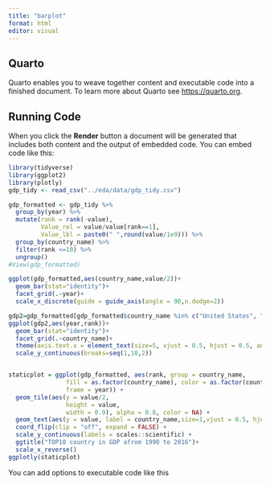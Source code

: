 ```yaml
---
title: "barplot"
format: html
editor: visual
---
```


## Quarto

Quarto enables you to weave together content and executable code into a finished document. To learn more about Quarto see <https://quarto.org>.

## Running Code

When you click the **Render** button a document will be generated that includes both content and the output of embedded code. You can embed code like this:

```r
library(tidyverse)
library(ggplot2)
library(plotly)
gdp_tidy <- read_csv("../eda/data/gdp_tidy.csv")

gdp_formatted <- gdp_tidy %>%
  group_by(year) %>%
  mutate(rank = rank(-value),
         Value_rel = value/value[rank==1],
         Value_lbl = paste0(" ",round(value/1e9))) %>%
  group_by(country_name) %>% 
  filter(rank <=10) %>%
  ungroup()
#View(gdp_formatted)

ggplot(gdp_formatted,aes(country_name,value/2))+
  geom_bar(stat="identity")+
  facet_grid(.~year)+
  scale_x_discrete(guide = guide_axis(angle = 90,n.dodge=2))

gdp2=gdp_formatted[gdp_formatted$country_name %in% c("United States", "China", "Japan", "Germany", "France", "United Kingdom", "Italy","India"), ]
ggplot(gdp2,aes(year,rank))+
  geom_bar(stat="identity")+
  facet_grid(.~country_name)+
  theme(axis.text.x = element_text(size=5, vjust = 0.5, hjust = 0.5, angle = 45))+
  scale_y_continuous(breaks=seq(1,10,2))


staticplot = ggplot(gdp_formatted, aes(rank, group = country_name,
                fill = as.factor(country_name), color = as.factor(country_name),
                frame = year)) +
  geom_tile(aes(y = value/2,
                height = value,
                width = 0.9), alpha = 0.8, color = NA) +
  geom_text(aes(y = value, label = country_name,size=1,vjust = 0.5, hjust =0.5))+
  coord_flip(clip = "off", expand = FALSE) +
  scale_y_continuous(labels = scales::scientific) +
  ggtitle("TOP10 country in GDP afrom 1990 to 2016")+
  scale_x_reverse()
ggplotly(staticplot)
```

You can add options to executable code like this
